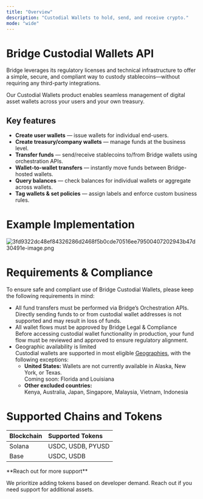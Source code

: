 ```yaml
---
title: "Overview"
description: "Custodial Wallets to hold, send, and receive crypto."
mode: "wide"
---
```


# **Bridge Custodial Wallets API**

Bridge leverages its regulatory licenses and technical infrastructure to offer a simple, secure, and compliant way to custody stablecoins—without requiring any third-party integrations.

Our Custodial Wallets product enables seamless management of digital asset wallets across your users and your own treasury.

## **Key features**

- **Create user wallets** — issue wallets for individual end-users.
- **Create treasury/company wallets** — manage funds at the business level.
- **Transfer funds** — send/receive stablecoins to/from Bridge wallets using orchestration APIs.
- **Wallet-to-wallet transfers** — instantly move funds between Bridge-hosted wallets.
- **Query balances** — check balances for individual wallets or aggregate across wallets.
- **Tag wallets & set policies** — assign labels and enforce custom business rules.

# **Example Implementation**

![3fd9322dc48ef84326286d2468f5b0cde70516ee79500407202943b47d30491e-image.png](/images/3fd9322dc48ef84326286d2468f5b0cde70516ee79500407202943b47d30491e-image.png)

# **Requirements & Compliance**

To ensure safe and compliant use of Bridge Custodial Wallets, please keep the following requirements in mind:

- All fund transfers must be performed via Bridge’s Orchestration APIs.\
  Directly sending funds to or from custodial wallet addresses is not supported and may result in loss of funds.
- All wallet flows must be approved by Bridge Legal & Compliance\
  Before accessing custodial wallet functionality in production, your fund flow must be reviewed and approved to ensure regulatory alignment.
- Geographic availability is limited\
  Custodial wallets are supported in most eligible [<u>Geographies</u>](https://apidocs.bridge.xyz/docs/countries), with the following exceptions:
  - **United States:** Wallets are not currently available in Alaska, New York, or Texas.\
    Coming soon: Florida and Louisiana
  - **Other excluded countries:**\
    Kenya, Australia, Japan, Singapore, Malaysia, Vietnam, Indonesia

# **Supported Chains and Tokens**

| **Blockchain** | **Supported Tokens** |
| :------------- | :------------------- |
| Solana         | USDC, USDB, PYUSD    |
| Base           | USDC, USDB           |

<Tip>
  **Reach out for more support**

  We prioritize adding tokens based on developer demand. Reach out if you need support for additional assets.
</Tip>